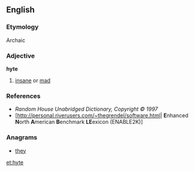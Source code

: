 ==English==

===Etymology===
Archaic {{etyl|sco}}

===Adjective===
'''hyte'''

# {{obsolete|Scotland}} [[insane]] or [[mad]]

===References===
* ''Random House Unabridged Dictionary, Copyright © 1997''
* [http://personal.riverusers.com/~thegrendel/software.html| '''E'''nhanced '''N'''orth '''A'''merican '''B'''enchmark '''LE'''exicon (ENABLE2K)]

===Anagrams===
* [[they#English|they]]

[[et:hyte]]